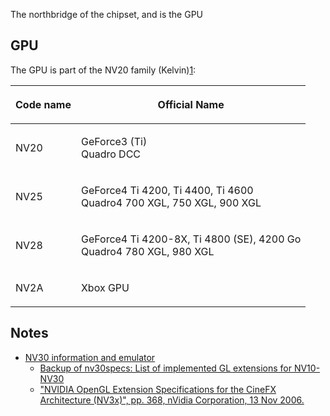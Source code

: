 The northbridge of the chipset, and is the GPU

== GPU ==

The GPU is part of the NV20 family (Kelvin)[https://nouveau.freedesktop.org/wiki/CodeNames/]:

{| class="wikitable"
! Code name !! Official Name
|-
|NV20 || GeForce3 (Ti)<br>Quadro DCC
|-
|NV25 || GeForce4 Ti 4200, Ti 4400, Ti 4600<br>Quadro4 700 XGL, 750 XGL, 900 XGL
|-
|NV28 || GeForce4 Ti 4200-8X, Ti 4800 (SE), 4200 Go<br>Quadro4 780 XGL, 980 XGL
|-
|NV2A || Xbox GPU 
|}

== Notes ==

* [https://web-beta.archive.org/web/20030207073141/http://developer.nvidia.com:80/view.asp?IO=nv30_emulation NV30 information and emulator]
** [https://web.archive.org/web/20070105072020/http://www.cs.virginia.edu/~gfx/Courses/2002/RealTime.fall.02/Cg/nv30specs.pdf Backup of nv30specs: List of implemented GL extensions for NV10-NV30]
** [https://developer.download.nvidia.com/opengl/specs/nv30specs.pdf "NVIDIA OpenGL Extension Specifications for the CineFX Architecture (NV3x)", pp. 368, nVidia Corporation, 13 Nov 2006.]